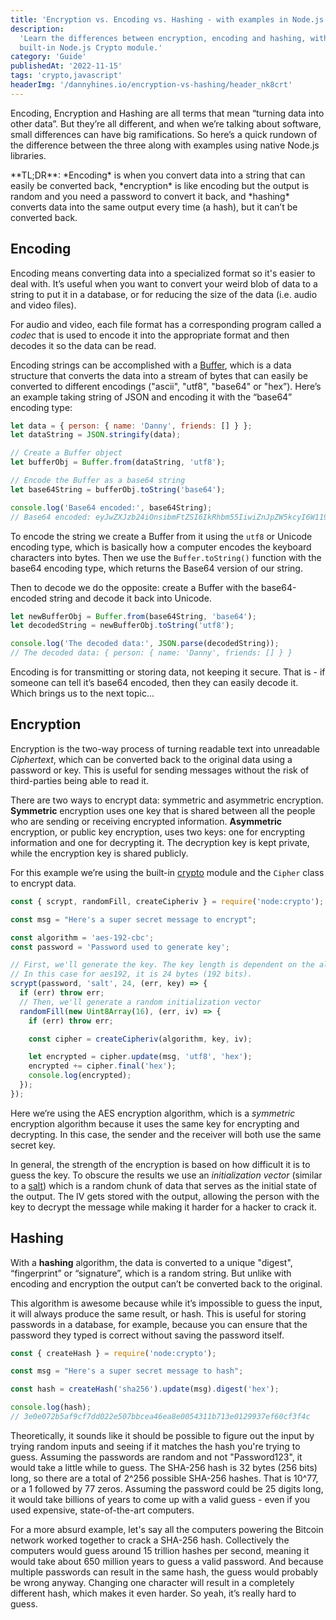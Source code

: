 ```yaml
---
title: 'Encryption vs. Encoding vs. Hashing - with examples in Node.js'
description:
  'Learn the differences between encryption, encoding and hashing, with examples using the
  built-in Node.js Crypto module.'
category: 'Guide'
publishedAt: '2022-11-15'
tags: 'crypto,javascript'
headerImg: '/dannyhines.io/encryption-vs-hashing/header_nk8crt'
---
```


Encoding, Encryption and Hashing are all terms that mean “turning data into other data”. But
they’re all different, and when we’re talking about software, small differences can have big
ramifications. So here’s a quick rundown of the difference between the three along with
examples using native Node.js libraries.

<GrayBox>
  **TL;DR**: *Encoding* is when you convert data into a string that can easily be converted
  back, *encryption* is like encoding but the output is random and you need a password to
  convert it back, and *hashing* converts data into the same output every time (a hash), but
  it can’t be converted back.
</GrayBox>

## Encoding

Encoding means converting data into a specialized format so it's easier to deal with. It’s
useful when you want to convert your weird blob of data to a string to put it in a database,
or for reducing the size of the data (i.e. audio and video files).

For audio and video, each file format has a corresponding program called a _codec_ that is
used to encode it into the appropriate format and then decodes it so the data can be read.

Encoding strings can be accomplished with a
[Buffer](https://www.tutorialspoint.com/nodejs/nodejs_buffers.htm), which is a data
structure that converts the data into a stream of bytes that can easily be converted to
different encodings ("ascii", "utf8", "base64" or "hex”). Here’s an example taking string of
JSON and encoding it with the “base64” encoding type:

```javascript
let data = { person: { name: 'Danny', friends: [] } };
let dataString = JSON.stringify(data);

// Create a Buffer object
let bufferObj = Buffer.from(dataString, 'utf8');

// Encode the Buffer as a base64 string
let base64String = bufferObj.toString('base64');

console.log('Base64 encoded:', base64String);
// Base64 encoded: eyJwZXJzb24iOnsibmFtZSI6IkRhbm55IiwiZnJpZW5kcyI6W119fQ==
```

To encode the string we create a Buffer from it using the `utf8` or Unicode encoding type,
which is basically how a computer encodes the keyboard characters into bytes. Then we use
the `Buffer.toString()` function with the base64 encoding type, which returns the Base64
version of our string.

Then to decode we do the opposite: create a Buffer with the base64-encoded string and decode
it back into Unicode.

```javascript
let newBufferObj = Buffer.from(base64String, 'base64');
let decodedString = newBufferObj.toString('utf8');

console.log('The decoded data:', JSON.parse(decodedString));
// The decoded data: { person: { name: 'Danny', friends: [] } }
```

Encoding is for transmitting or storing data, not keeping it secure. That is - if someone
can tell it’s base64 encoded, then they can easily decode it. Which brings us to the next
topic…

## Encryption

Encryption is the two-way process of turning readable text into unreadable _Ciphertext_,
which can be converted back to the original data using a password or key. This is useful for
sending messages without the risk of third-parties being able to read it.

There are two ways to encrypt data: symmetric and asymmetric encryption. **Symmetric**
encryption uses one key that is shared between all the people who are sending or receiving
encrypted information. **Asymmetric** encryption, or public key encryption, uses two keys:
one for encrypting information and one for decrypting it. The decryption key is kept
private, while the encryption key is shared publicly.

For this example we’re using the built-in [crypto](https://nodejs.org/api/crypto.html)
module and the `Cipher` class to encrypt data.

```javascript
const { scrypt, randomFill, createCipheriv } = require('node:crypto');

const msg = "Here's a super secret message to encrypt";

const algorithm = 'aes-192-cbc';
const password = 'Password used to generate key';

// First, we'll generate the key. The key length is dependent on the algorithm.
// In this case for aes192, it is 24 bytes (192 bits).
scrypt(password, 'salt', 24, (err, key) => {
  if (err) throw err;
  // Then, we'll generate a random initialization vector
  randomFill(new Uint8Array(16), (err, iv) => {
    if (err) throw err;

    const cipher = createCipheriv(algorithm, key, iv);

    let encrypted = cipher.update(msg, 'utf8', 'hex');
    encrypted += cipher.final('hex');
    console.log(encrypted);
  });
});
```

Here we’re using the AES encryption algorithm, which is a _symmetric_ encryption algorithm
because it uses the same key for encrypting and decrypting. In this case, the sender and the
receiver will both use the same secret key.

In general, the strength of the encryption is based on how difficult it is to guess the key.
To obscure the results we use an _initialization vector_ (similar to a
[salt](<https://en.wikipedia.org/wiki/Salt_(cryptography)>)) which is a random chunk of data
that serves as the initial state of the output. The IV gets stored with the output, allowing
the person with the key to decrypt the message while making it harder for a hacker to crack
it.

## Hashing

With a **hashing** algorithm, the data is converted to a unique "digest", “fingerprint” or
“signature”, which is a random string. But unlike with encoding and encryption the output
can’t be converted back to the original.

This algorithm is awesome because while it’s impossible to guess the input, it will always
produce the same result, or hash. This is useful for storing passwords in a database, for
example, because you can ensure that the password they typed is correct without saving the
password itself.

```javascript
const { createHash } = require('node:crypto');

const msg = "Here's a super secret message to hash";

const hash = createHash('sha256').update(msg).digest('hex');

console.log(hash);
// 3e0e072b5af9cf7dd022e507bbcea46ea8e0054311b713e0129937ef60cf3f4c
```

Theoretically, it sounds like it should be possible to figure out the input by trying random
inputs and seeing if it matches the hash you're trying to guess. Assuming the passwords are
random and not "Password123", it would take a little while to guess. The SHA-256 hash is 32
bytes (256 bits) long, so there are a total of 2^256 possible SHA-256 hashes. That is 10^77,
or a 1 followed by 77 zeros. Assuming the password could be 25 digits long, it would take
billions of years to come up with a valid guess - even if you used expensive,
state-of-the-art computers.

For a more absurd example, let's say all the computers powering the Bitcoin network worked
together to crack a SHA-256 hash. Collectively the computers would guess around 15 trillion
hashes per second, meaning it would take about 650 million years to guess a valid password.
And because multiple passwords can result in the same hash, the guess would probably be
wrong anyway. Changing one character will result in a completely different hash, which makes
it even harder. So yeah, it’s really hard to guess.
